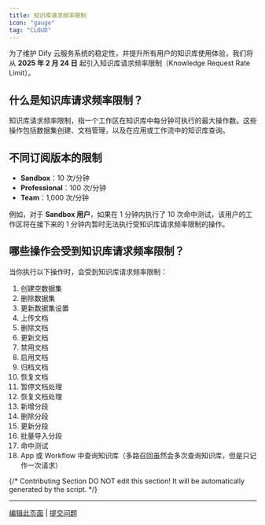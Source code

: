 ```yaml
---
title: 知识库请求频率限制
icon: "gauge"
tag: "CLOUD"
---
```


为了维护 Dify 云服务系统的稳定性，并提升所有用户的知识库使用体验，我们将从 **2025 年 2 月 24 日** 起引入知识库请求频率限制（Knowledge Request Rate Limit）。

## 什么是知识库请求频率限制？

知识库请求频率限制，指一个工作区在知识库中每分钟可执行的最大操作数。这些操作包括数据集创建、文档管理，以及在应用或工作流中的知识库查询。

## 不同订阅版本的限制

-   **Sandbox**：10 次/分钟
-   **Professional**：100 次/分钟
-   **Team**：1,000 次/分钟

例如，对于 **Sandbox 用户**，如果在 1 分钟内执行了 10 次命中测试，该用户的工作区将在接下来的 1 分钟内暂时无法执行受知识库请求频率限制的操作。

## 哪些操作会受到知识库请求频率限制？

当你执行以下操作时，会受到知识库请求频率限制：

1.  创建空数据集
2.  删除数据集
3.  更新数据集设置
4.  上传文档
5.  删除文档
6.  更新文档
7.  禁用文档
8.  启用文档
9.  归档文档
10. 恢复文档
11. 暂停文档处理
12. 恢复文档处理
13. 新增分段
14. 删除分段
15. 更新分段
16. 批量导入分段
17. 命中测试
18. App 或 Workflow 中查询知识库（多路召回虽然会多次查询知识库，但是只记作一次请求）

{/*
Contributing Section
DO NOT edit this section!
It will be automatically generated by the script.
*/}

---

[编辑此页面](https://github.com/langgenius/dify-docs/edit/main/zh-hans/documentation/pages/knowledge/knowledge-request-rate-limit.mdx) | [提交问题](https://github.com/langgenius/dify-docs/issues/new?template=docs.yml)


